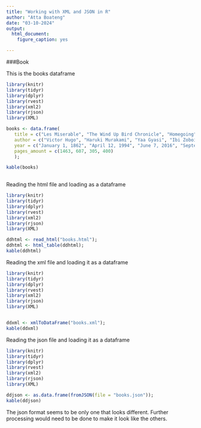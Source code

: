```yaml
---
title: "Working with XML and JSON in R"
author: "Atta Boateng"
date: "03-10-2024"
output: 
  html_document:
    figure_caption: yes

---
```


###Book

This is the books dataframe

```r
library(knitr)
library(tidyr)
library(dplyr)
library(rvest)
library(xml2)
library(rjson)
library(XML)

books <- data.frame(
   title = c("Les Miserable", "The Wind Up Bird Chronicle", "Homegoing", "Punching the Air"),
   author = c("Victor Hugo", "Haruki Murakami", "Yaa Gyasi", "Ibi Zoboi, Yusef Salaam"),
   year = c("January 1, 1862", "April 12, 1994", "June 7, 2016", "September 1, 2020"),
   pages_amount = c(1463, 607, 305, 400)
   );

kable(books)
 

```

Reading the html file and loading as a dataframe

```r
library(knitr)
library(tidyr)
library(dplyr)
library(rvest)
library(xml2)
library(rjson)
library(XML)

ddhtml <- read_html("books.html");
ddhtml <- html_table(ddhtml);
kable(ddhtml)
```

Reading the xml file and loading it as a dataframe

```r
library(knitr)
library(tidyr)
library(dplyr)
library(rvest)
library(xml2)
library(rjson)
library(XML)


ddxml <- xmlToDataFrame("books.xml");
kable(ddxml)

```

Reading the json file and loading it as a dataframe

```r
library(knitr)
library(tidyr)
library(dplyr)
library(rvest)
library(xml2)
library(rjson)
library(XML)

ddjson <- as.data.frame(fromJSON(file = "books.json"));
kable(ddjson)

```

The json format seems to be only one that looks different. Further processing would need to be done to make it look like the others.